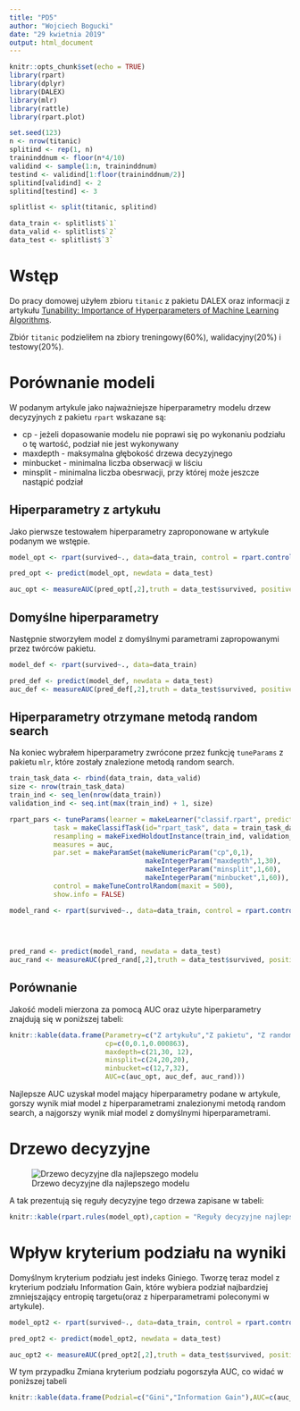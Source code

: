 ```yaml
---
title: "PD5"
author: "Wojciech Bogucki"
date: "29 kwietnia 2019"
output: html_document
---
```


```r
knitr::opts_chunk$set(echo = TRUE)
library(rpart)
library(dplyr)
library(DALEX)
library(mlr)
library(rattle)
library(rpart.plot)

set.seed(123)
n <- nrow(titanic)
splitind <- rep(1, n)
traininddnum <- floor(n*4/10)
validind <- sample(1:n, traininddnum)
testind <- validind[1:floor(traininddnum/2)]
splitind[validind] <- 2
splitind[testind] <- 3

splitlist <- split(titanic, splitind)

data_train <- splitlist$`1`
data_valid <- splitlist$`2`
data_test <- splitlist$`3`
```

# Wstęp
Do pracy domowej użyłem zbioru ```titanic``` z pakietu DALEX oraz informacji z artykułu [Tunability: Importance of Hyperparameters of Machine
Learning Algorithms](https://arxiv.org/pdf/1802.09596.pdf).

Zbiór ```titanic``` podzieliłem na zbiory treningowy(60%), walidacyjny(20%) i testowy(20%).

# Porównanie modeli
W podanym artykule jako najważniejsze hiperparametry modelu drzew decyzyjnych z pakietu ```rpart``` wskazane są:

* cp - jeżeli dopasowanie modelu nie poprawi się po wykonaniu podziału o tę wartość, podział nie jest wykonywany
* maxdepth - maksymalna głębokość drzewa decyzyjnego
* minbucket - minimalna liczba obserwacji w liściu
* minsplit - minimalna liczba obesrwacji, przy której może jeszcze nastąpić podział

## Hiperparametry z artykułu
Jako pierwsze testowałem hiperparametry zaproponowane w artykule podanym we wstępie.
```r
model_opt <- rpart(survived~., data=data_train, control = rpart.control(cp=0, maxdepth = 21, minbucket = 12, minsplit = 24))

pred_opt <- predict(model_opt, newdata = data_test)

auc_opt <- measureAUC(pred_opt[,2],truth = data_test$survived, positive = "yes", negative = "no")
```

## Domyślne hiperparametry
Następnie stworzyłem model z domyślnymi parametrami zapropowanymi przez twórców pakietu.
```r
model_def <- rpart(survived~., data=data_train)

pred_def <- predict(model_def, newdata = data_test)
auc_def <- measureAUC(pred_def[,2],truth = data_test$survived, positive = "yes", negative = "no")
```

## Hiperparametry otrzymane metodą random search
Na koniec wybrałem hiperparametry zwrócone przez funkcję ```tuneParams``` z pakietu ```mlr```, które zostały znalezione metodą random search.
```r
train_task_data <- rbind(data_train, data_valid)
size <- nrow(train_task_data)
train_ind <- seq_len(nrow(data_train))
validation_ind <- seq.int(max(train_ind) + 1, size)

rpart_pars <- tuneParams(learner = makeLearner("classif.rpart", predict.type = "prob"), 
           task = makeClassifTask(id="rpart_task", data = train_task_data, target = "survived"),
           resampling = makeFixedHoldoutInstance(train_ind, validation_ind, size),
           measures = auc,
           par.set = makeParamSet(makeNumericParam("cp",0,1),
                                  makeIntegerParam("maxdepth",1,30),
                                  makeIntegerParam("minsplit",1,60),
                                  makeIntegerParam("minbucket",1,60)),
           control = makeTuneControlRandom(maxit = 500),
           show.info = FALSE)

model_rand <- rpart(survived~., data=data_train, control = rpart.control(cp=rpart_pars$x$cp, 
                                                                         maxdepth = rpart_pars$x$maxdepth, 
                                                                         minbucket = rpart_pars$x$minbucket, 
                                                                         minsplit = rpart_pars$x$minsplit))

pred_rand <- predict(model_rand, newdata = data_test)
auc_rand <- measureAUC(pred_rand[,2],truth = data_test$survived, positive = "yes", negative = "no")

```

## Porównanie
Jakość modeli mierzona za pomocą AUC oraz użyte hiperparametry znajdują się w poniższej tabeli:
```r
knitr::kable(data.frame(Parametry=c("Z artykułu","Z pakietu", "Z random search"),
                        cp=c(0,0.1,0.000863),
                        maxdepth=c(21,30, 12),
                        minsplit=c(24,20,20),
                        minbucket=c(12,7,32),
                        AUC=c(auc_opt, auc_def, auc_rand)))

```

Najlepsze AUC uzyskał model mający hiperparametry podane w artykule, gorszy wynik miał model z hiperparametrami znalezionymi metodą random search, a najgorszy wynik miał model z domyślnymi hiperparametrami.

# Drzewo decyzyjne

![Drzewo decyzyjne dla najlepszego modelu](rpart2.png)

A tak prezentują się reguły decyzyjne tego drzewa zapisane w tabeli:
```r
knitr::kable(rpart.rules(model_opt),caption = "Reguły decyzyjne najlepszego modelu")
```

# Wpływ kryterium podziału na wyniki
Domyślnym kryterium podziału jest indeks Giniego. Tworzę teraz model z kryterium podziału Information Gain, które wybiera podział najbardziej zmniejszający entropię targetu(oraz z hiperparametrami poleconymi w artykule).

```r
model_opt2 <- rpart(survived~., data=data_train, control = rpart.control(cp=0, maxdepth = 21, minbucket = 12, minsplit = 24), parms = list(split = 'information'))

pred_opt2 <- predict(model_opt2, newdata = data_test)

auc_opt2 <- measureAUC(pred_opt2[,2],truth = data_test$survived, positive = "yes", negative = "no")
```

W tym przypadku Zmiana kryterium podziału pogorszyła AUC, co widać w poniższej tabeli
```r
knitr::kable(data.frame(Podzial=c("Gini","Information Gain"),AUC=c(auc_opt, auc_opt2)))
```


